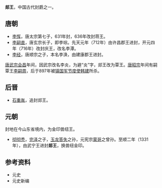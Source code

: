 '''郯王'''，中国古代封爵之一。
==唐朝==
*[[李恽_(蒋王)|李恽]]，唐太宗第七子，631年封，636年改封蒋王。
*[[李琮_(庆王)|李嗣直]]，唐玄宗长子，即李琮。先天元年（712年）由许昌郡王进封，开元四年（716年）改封庆王，改名李潭。
*[[李經_(唐朝皇子)|李经]]，唐顺宗之子，本名李涣，由建康郡王进封。

[[唐武宗|唐武宗]][[会昌_(唐朝)|会昌]]年间，因武宗改名李炎，为避“炎”字，郯王改为覃王。[[唐昭宗|唐昭宗]]年间有嗣覃王[[李嗣周|李嗣周]]，后于897年被[[镇国军节度使|镇国军节度使]][[韩建|韩建]]所杀。

==后晋==
*[[石重胤|石重胤]]，追封郯王。

==元朝==
封地在今山东省境内，为金印兽纽王。
*[[彻彻秃|彻彻秃]]，[[完泽|完泽]]之子，[[玉龙答失|玉龙答失]]之孙，元宪宗[[蒙哥|蒙哥]]之曾孙。至顺二年（1331年），由武宁王进封'''郯王'''，换兽纽金印。

==参考资料==
*元史
*元史新编

{{Disambig|T|Cat=二字中国王爵消歧义}}